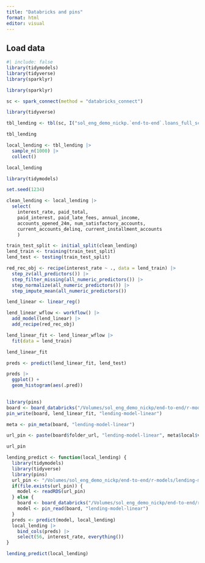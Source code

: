 ```yaml
---
title: "Databricks and pins"
format: html
editor: visual
---
```


## Load data

```r
#| include: false
library(tidymodels)
library(tidyverse)
library(sparklyr)
```


```r
library(sparklyr)

sc <- spark_connect(method = "databricks_connect")
```


```r
library(tidyverse)

tbl_lending <- tbl(sc, I("sol_eng_demo_nickp.`end-to-end`.loans_full_schema"))

tbl_lending
```


```r
local_lending <- tbl_lending |> 
  sample_n(1000) |> 
  collect()

local_lending
```


```r
library(tidymodels)

set.seed(1234)

clean_lending <- local_lending |> 
  select(
    interest_rate, paid_total, 
    paid_interest, paid_late_fees, annual_income,
    accounts_opened_24m, num_satisfactory_accounts,
    current_accounts_delinq, current_installment_accounts
    ) 

train_test_split <- initial_split(clean_lending)
lend_train <- training(train_test_split)
lend_test <- testing(train_test_split)

red_rec_obj <- recipe(interest_rate ~ ., data = lend_train) |>
  step_zv(all_predictors()) |>   
  step_filter_missing(all_numeric_predictors()) |> 
  step_normalize(all_numeric_predictors()) |>
  step_impute_mean(all_numeric_predictors())

lend_linear <- linear_reg()

lend_linear_wflow <- workflow() |>
  add_model(lend_linear) |>
  add_recipe(red_rec_obj)

lend_linear_fit <- lend_linear_wflow |>
  fit(data = lend_train)

lend_linear_fit

```

```r
preds <- predict(lend_linear_fit, lend_test) 

preds |> 
  ggplot() +
  geom_histogram(aes(.pred))
  
```

```r
library(pins)
board <- board_databricks("/Volumes/sol_eng_demo_nickp/end-to-end/r-models")
pin_write(board, lend_linear_fit, "lending-model-linear")
```


```r
meta <- pin_meta(board, "lending-model-linear")

url_pin <- paste(board$folder_url, "lending-model-linear", meta$local$version, meta$file, sep = "/")

url_pin
```

```r
lending_predict <- function(local_lending) {
  library(tidymodels)
  library(tidyverse)
  library(pins)
  url_pin <- "/Volumes/sol_eng_demo_nickp/end-to-end/r-models/lending-model-linear/20250421T150450Z-321f3/lending-model-linear.rds"
  if(file.exists(url_pin)) {
    model <- readRDS(url_pin)  
  } else {
    board <- board_databricks("/Volumes/sol_eng_demo_nickp/end-to-end/r-models")
    model <- pin_read(board, "lending-model-linear")
  }
  preds <- predict(model, local_lending)
  local_lending |> 
    bind_cols(preds) |> 
    select(56, interest_rate, everything())
}
```

```r
lending_predict(local_lending) 
```


